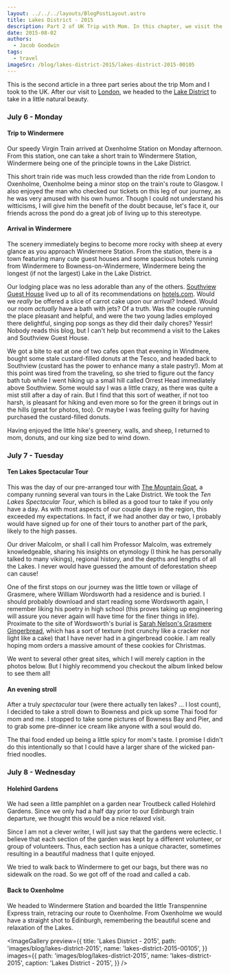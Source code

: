 ```yaml
---
layout: ../../../layouts/BlogPostLayout.astro
title: Lakes District - 2015
description: Part 2 of UK Trip with Mom. In this chapter, we visit the Lakes District.
date: 2015-08-02
authors:
  - Jacob Goodwin
tags:
  - travel
imageSrc: /blog/lakes-district-2015/lakes-district-2015-00105
---
```



This is the second article in a three part series about the trip Mom and I took to the UK. After our visit to [London](http://jacobsngoodwin.com/london-2015/), we headed to the [Lake District](https://en.wikipedia.org/wiki/Lake_District) to take in a little natural beauty.

### July 6 - Monday

#### Trip to Windermere

Our speedy Virgin Train arrived at Oxenholme Station on Monday afternoon. From this station, one can take a short train to Windermere Station, Windermere being one of the principle towns in the Lake District.

This short train ride was much less crowded than the ride from London to Oxenholme, Oxenholme being a minor stop on the train's route to Glasgow. I also enjoyed the man who checked our tickets on this leg of our journey, as he was very amused with his own humor. Though I could not understand his witticisms, I will give him the benefit of the doubt because, let's face it, our friends across the pond do a great job of living up to this stereotype.

#### Arrival in Windermere

The scenery immediately begins to become more rocky with sheep at every glance as you approach Windermere Station. From the station, there is a town featuring many cute guest houses and some spacious hotels running from Windermere to Bowness-on-Windermere, Windermere being the longest (if not the largest) Lake in the Lake District.

<BlogImage
  path="/blog/lakes-district-2015"
  name="lakes-district-2015-00002"
  caption="A5074 near Beech Street in Windermere"
/>

Our lodging place was no less adorable than any of the others. [Southview Guest House](http://www.southviewwindermere.co.uk/) lived up to all of its recommendations on [hotels.com](http://www.hotels.com). Would we _really_ be offered a slice of carrot cake upon our arrival? Indeed. Would our room _actually_ have a bath with jets? Of a truth. Was the couple running the place pleasant and helpful, and were the two young ladies employed there delightful, singing pop songs as they did their daily chores? Yessir! Nobody reads this blog, but I can't help but recommend a visit to the Lakes and Southview Guest House.

<BlogImage
  path="/blog/lakes-district-2015"
  name="lakes-district-2015-00005"
  caption="The extremely pleasant Southview Guest House near the Windermere Station"
/>

We got a bite to eat at one of two cafes open that evening in Windmere, bought some stale custard-filled donuts at the Tesco, and headed back to Southview (custard has the power to enhance many a stale pastry!). Mom at this point was tired from the traveling, so she tried to figure out the fancy bath tub while I went hiking up a small hill called Orrest Head immediately above Southview. Some would say I was a little crazy, as there was quite a mist still after a day of rain. But I find that this sort of weather, if not too harsh, is pleasant for hiking and even more so for the green it brings out in the hills (great for photos, too). Or maybe I was feeling guilty for having purchased the custard-filled donuts.

<BlogImage
  path="/blog/lakes-district-2015"
  name="lakes-district-2015-00017"
  caption="The view from Orrest Head"
/>

Having enjoyed the little hike's greenery, walls, and sheep, I returned to mom, donuts, and our king size bed to wind down.

### July 7 - Tuesday

#### Ten Lakes Spectacular Tour

This was the day of our pre-arranged tour with [The Mountain Goat](https://www.mountain-goat.co.uk/), a company running several van tours in the Lake District. We took the _Ten Lakes Spectacular Tour_, which is billed as a good tour to take if you only have a day. As with most aspects of our couple days in the region, this exceeded my expectations. In fact, if we had another day or two, I probably would have signed up for one of their tours to another part of the park, likely to the high passes.

Our driver Malcolm, or shall I call him Professor Malcolm, was extremely knowledgeable, sharing his insights on etymology (I think he has personally talked to many vikings), regional history, and the depths and lengths of all the Lakes. I never would have guessed the amount of deforestation sheep can cause!

One of the first stops on our journey was the little town or village of Grasmere, where William Wordsworth had a residence and is buried. I should probably download and start reading some Wordsworth again, I remember liking his poetry in high school (this proves taking up engineering will assure you never again will have time for the finer things in life). Proximate to the site of Wordsworth's burial is [Sarah Nelson's Grasmere Gingerbread](https://www.grasmeregingerbread.co.uk/), which has a sort of texture (not crunchy like a cracker nor light like a cake) that I have never had in a gingerbread cookie. I am really hoping mom orders a massive amount of these cookies for Christmas.

<BlogImage
  path="/blog/lakes-district-2015"
  name="lakes-district-2015-00037"
  caption="The tombstone of William Wordsworth"
/>

We went to several other great sites, which I will merely caption in the photos below. But I highly recommend you checkout the album linked below to see them all!

<BlogImage
  path="/blog/lakes-district-2015"
  name="lakes-district-2015-00052"
  caption="Surprise View, overlooking Derwent Water"
/>

<BlogImage
  path="/blog/lakes-district-2015"
  name="lakes-district-2015-00058"
  caption="The view from Honister Pass and Slate Mine, looking towards Buttermere"
/>

<BlogImage
  path="/blog/lakes-district-2015"
  name="lakes-district-2015-00077"
  caption="Falls between Buttermere and Keswick"
/>

<BlogImage
  path="/blog/lakes-district-2015"
  name="lakes-district-2015-00082"
  caption="Keswick, where we stopped for lunch"
/>

<BlogImage
  path="/blog/lakes-district-2015"
  name="lakes-district-2015-00087"
  caption="Castlerigg Stone Circle"
/>

<BlogImage
  path="/blog/lakes-district-2015"
  name="lakes-district-2015-00110"
  caption="Ullswater cruise"
/>

#### An evening stroll

After a truly _spectacular_ tour (were there actually ten lakes? ... I lost count), I decided to take a stroll down to Bowness and pick up some Thai food for mom and me. I stopped to take some pictures of Bowness Bay and Pier, and to grab some pre-dinner ice cream like anyone with a soul would do.

The thai food ended up being a little spicy for mom's taste. I promise I didn't do this intentionally so that I could have a larger share of the wicked pan-fried noodles.

<BlogImage
  path="/blog/lakes-district-2015"
  name="lakes-district-2015-00121"
  caption="Bowness Bay"
/>

### July 8 - Wednesday

#### Holehird Gardens

We had seen a little pamphlet on a garden near Troutbeck called Holehird Gardens. Since we only had a half day prior to our Edinburgh train departure, we thought this would be a nice relaxed visit.

Since I am not a clever writer, I will just say that the gardens were eclectic. I believe that each section of the garden was kept by a different volunteer, or group of volunteers. Thus, each section has a unique character, sometimes resulting in a beautiful madness that I quite enjoyed.

We tried to walk back to Windermere to get our bags, but there was no sidewalk on the road. So we got off of the road and called a cab.

<BlogImage
  path="/blog/lakes-district-2015"
  name="lakes-district-2015-00129"
  caption="The first of my two favorite sections of Holehird Gardens"
/>

<BlogImage
  path="/blog/lakes-district-2015"
  name="lakes-district-2015-00140"
  caption="The second of my two favorite sections of Holehird Gardens"
/>

#### Back to Oxenholme

We headed to Windermere Station and boarded the little Transpennine Express train, retracing our route to Oxenholme. From Oxenholme we would have a straight shot to Edinburgh, remembering the beautiful scene and relaxation of the Lakes.

<ImageGallery
  preview={{
    title: 'Lakes District - 2015',
    path: 'images/blog/lakes-district-2015',
    name: 'lakes-district-2015-00105',
  }}
  images={{
    path: 'images/blog/lakes-district-2015',
    name: 'lakes-district-2015',
    caption: 'Lakes District - 2015',
  }}
/>
